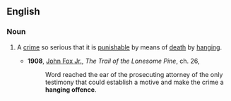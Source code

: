==English==

===Noun===
{{en-noun|sg=[[hanging]] [[offence]]}}

#{{idiom}} A [[crime]] so serious that it is [[punishable]] by means of [[death]] by [[hanging]].
#*'''1908''', [[w:John_Fox_Jr.|John Fox Jr.]], ''The Trail of the Lonesome Pine'', ch. 26,
#*:Word reached the ear of the prosecuting attorney of the only testimony that could establish a motive and make the crime a '''hanging offence'''.